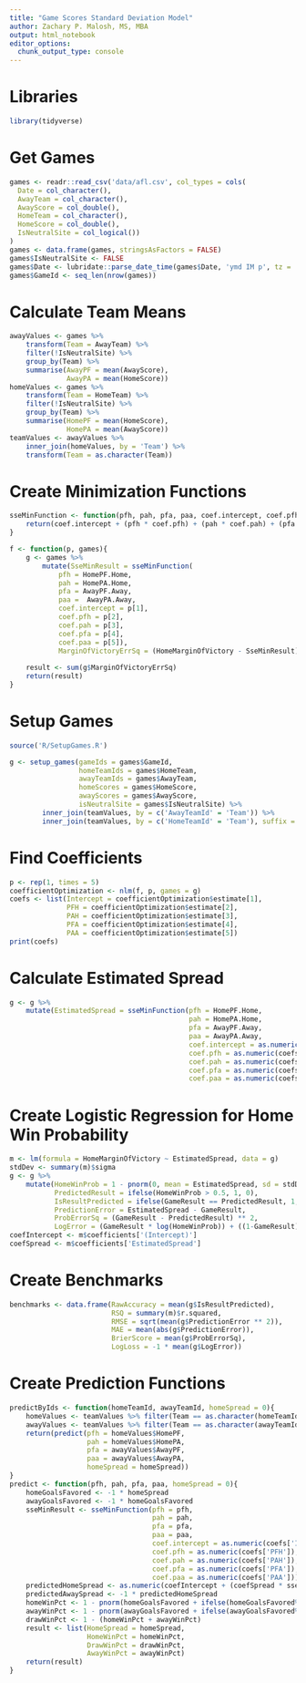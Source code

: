 ```yaml
---
title: "Game Scores Standard Deviation Model"
author: Zachary P. Malosh, MS, MBA
output: html_notebook
editor_options: 
  chunk_output_type: console
---
```


\tableofcontents

# Libraries
```r
library(tidyverse)
```

# Get Games
```r
games <- readr::read_csv('data/afl.csv', col_types = cols(
  Date = col_character(),
  AwayTeam = col_character(),
  AwayScore = col_double(),
  HomeTeam = col_character(),
  HomeScore = col_double(),
  IsNeutralSite = col_logical())
)
games <- data.frame(games, stringsAsFactors = FALSE)
games$IsNeutralSite <- FALSE
games$Date <- lubridate::parse_date_time(games$Date, 'ymd IM p', tz = 'Australia/Melbourne')
games$GameId <- seq_len(nrow(games))
```

# Calculate Team Means
```r
awayValues <- games %>%
	transform(Team = AwayTeam) %>%
	filter(!IsNeutralSite) %>%
	group_by(Team) %>%
	summarise(AwayPF = mean(AwayScore),
			  AwayPA = mean(HomeScore))
homeValues <- games %>%
	transform(Team = HomeTeam) %>%
	filter(!IsNeutralSite) %>%
	group_by(Team) %>%
	summarise(HomePF = mean(HomeScore),
			  HomePA = mean(AwayScore))
teamValues <- awayValues %>%
	inner_join(homeValues, by = 'Team') %>%
	transform(Team = as.character(Team))
```

# Create Minimization Functions
```r
sseMinFunction <- function(pfh, pah, pfa, paa, coef.intercept, coef.pfh, coef.pah, coef.pfa, coef.paa){
	return(coef.intercept + (pfh * coef.pfh) + (pah * coef.pah) + (pfa * coef.pfa) + (paa * coef.paa))
}

f <- function(p, games){
	g <- games %>%
		mutate(SseMinResult = sseMinFunction(
			pfh = HomePF.Home,
			pah = HomePA.Home,
			pfa = AwayPF.Away,
			paa =  AwayPA.Away,
			coef.intercept = p[1],
			coef.pfh = p[2],
			coef.pah = p[3],
			coef.pfa = p[4],
			coef.paa = p[5]),
			MarginOfVictoryErrSq = (HomeMarginOfVictory - SseMinResult) ** 2)
	
	result <- sum(g$MarginOfVictoryErrSq)
	return(result)
}
```

# Setup Games
```r
source('R/SetupGames.R')

g <- setup_games(gameIds = games$GameId,
				 homeTeamIds = games$HomeTeam,
				 awayTeamIds = games$AwayTeam,
				 homeScores = games$HomeScore,
				 awayScores = games$AwayScore,
				 isNeutralSite = games$IsNeutralSite) %>%
		inner_join(teamValues, by = c('AwayTeamId' = 'Team')) %>%
		inner_join(teamValues, by = c('HomeTeamId' = 'Team'), suffix = c('.Away', '.Home'))
```

# Find Coefficients
```r
p <- rep(1, times = 5)
coefficientOptimization <- nlm(f, p, games = g)
coefs <- list(Intercept = coefficientOptimization$estimate[1],
			  PFH = coefficientOptimization$estimate[2],
			  PAH = coefficientOptimization$estimate[3],
			  PFA = coefficientOptimization$estimate[4],
			  PAA = coefficientOptimization$estimate[5])
print(coefs)
```

# Calculate Estimated Spread
```r
g <- g %>%
	mutate(EstimatedSpread = sseMinFunction(pfh = HomePF.Home,
											pah = HomePA.Home,
											pfa = AwayPF.Away,
											paa = AwayPA.Away,
											coef.intercept = as.numeric(coefs['Intercept']),
											coef.pfh = as.numeric(coefs['PFH']),
											coef.pah = as.numeric(coefs['PAH']),
											coef.pfa = as.numeric(coefs['PFA']),
											coef.paa = as.numeric(coefs['PAA'])))
```

# Create Logistic Regression for Home Win Probability
```r
m <- lm(formula = HomeMarginOfVictory ~ EstimatedSpread, data = g)
stdDev <- summary(m)$sigma
g <- g %>%
	mutate(HomeWinProb = 1 - pnorm(0, mean = EstimatedSpread, sd = stdDev),
		   PredictedResult = ifelse(HomeWinProb > 0.5, 1, 0),
		   IsResultPredicted = ifelse(GameResult == PredictedResult, 1, 0),
		   PredictionError = EstimatedSpread - GameResult,
		   ProbErrorSq = (GameResult - PredictedResult) ** 2,
		   LogError = (GameResult * log(HomeWinProb)) + ((1-GameResult) * log(1 - HomeWinProb)))
coefIntercept <- m$coefficients['(Intercept)']
coefSpread <- m$coefficients['EstimatedSpread']
```

# Create Benchmarks
```r
benchmarks <- data.frame(RawAccuracy = mean(g$IsResultPredicted),
						 RSQ = summary(m)$r.squared,
						 RMSE = sqrt(mean(g$PredictionError ** 2)),
						 MAE = mean(abs(g$PredictionError)),
						 BrierScore = mean(g$ProbErrorSq),
						 LogLoss = -1 * mean(g$LogError))
```

# Create Prediction Functions
```r
predictByIds <- function(homeTeamId, awayTeamId, homeSpread = 0){
	homeValues <- teamValues %>% filter(Team == as.character(homeTeamId))
	awayValues <- teamValues %>% filter(Team == as.character(awayTeamId))
	return(predict(pfh = homeValues$HomePF,
				   pah = homeValues$HomePA,
				   pfa = awayValues$AwayPF,
				   paa = awayValues$AwayPA,
				   homeSpread = homeSpread))
}
predict <- function(pfh, pah, pfa, paa, homeSpread = 0){
	homeGoalsFavored <- -1 * homeSpread
	awayGoalsFavored <- -1 * homeGoalsFavored
	sseMinResult <- sseMinFunction(pfh = pfh,
								   pah = pah,
								   pfa = pfa,
								   paa = paa,
								   coef.intercept = as.numeric(coefs['Intercept']),
								   coef.pfh = as.numeric(coefs['PFH']),
								   coef.pah = as.numeric(coefs['PAH']),
								   coef.pfa = as.numeric(coefs['PFA']),
								   coef.paa = as.numeric(coefs['PAA']))
	predictedHomeSpread <- as.numeric(coefIntercept + (coefSpread * sseMinResult))
	predictedAwaySpread <- -1 * predictedHomeSpread
	homeWinPct <- 1 - pnorm(homeGoalsFavored + ifelse(homeGoalsFavored%%1==0, 0.5, 0), mean = predictedHomeSpread, sd = stdDev)
	awayWinPct <- 1 - pnorm(awayGoalsFavored + ifelse(awayGoalsFavored%%1==0, 0.5, 0), mean = predictedAwaySpread, sd = stdDev)
	drawWinPct <- 1 - (homeWinPct + awayWinPct)
	result <- list(HomeSpread = homeSpread,
				   HomeWinPct = homeWinPct,
				   DrawWinPct = drawWinPct,
				   AwayWinPct = awayWinPct)
	return(result)
}
```
